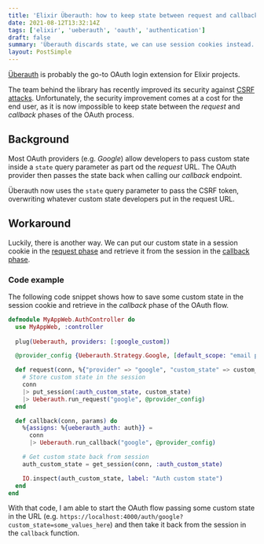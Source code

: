 ```yaml
---
title: 'Elixir Überauth: how to keep state between request and callback?'
date: 2021-08-12T13:32:14Z
tags: ['elixir', 'ueberauth', 'oauth', 'authentication']
draft: false
summary: 'Überauth discards state, we can use session cookies instead.'
layout: PostSimple
---
```


[Überauth](https://github.com/ueberauth/ueberauth) is probably the go-to OAuth login extension for Elixir projects. 

The team behind the library has recently improved its security against [CSRF attacks](https://github.com/ueberauth/ueberauth_google/pull/82). Unfortunately, the security improvement comes at a cost for the end user, as it is now impossible to keep state between the *request* and *callback* phases of the OAuth process.

## Background

Most OAuth providers (e.g. *Google*) allow developers to pass custom state inside a `state` query parameter as part od the *request* URL. The OAuth provider then passes the state back when calling our *callback* endpoint.

Überauth now uses the `state` query parameter to pass the CSRF token, overwriting whatever custom state developers put in the request URL.

## Workaround
Luckily, there is another way. We can put our custom state in a session cookie in the [request phase](https://github.com/ueberauth/ueberauth#request-phase) and retrieve it from the session in the [callback phase](https://github.com/ueberauth/ueberauth#callback-phase).

### Code example
The following code snippet shows how to save some custom state in the session cookie and retrieve in the *callback* phase of the OAuth flow.

```elixir
defmodule MyAppWeb.AuthController do
  use MyAppWeb, :controller
 
  plug(Ueberauth, providers: [:google_custom])

  @provider_config {Ueberauth.Strategy.Google, [default_scope: "email profile"]}

  def request(conn, %{"provider" => "google", "custom_state" => custom_state) do
    # Store custom state in the session
    conn
    |> put_session(:auth_custom_state, custom_state)
    |> Ueberauth.run_request("google", @provider_config)
  end

  def callback(conn, params) do
    %{assigns: %{ueberauth_auth: auth}} =
      conn
      |> Ueberauth.run_callback("google", @provider_config)

    # Get custom state back from session
    auth_custom_state = get_session(conn, :auth_custom_state)

    IO.inspect(auth_custom_state, label: "Auth custom state")
  end
end
```

With that code, I am able to start the OAuth flow passing some custom state in the URL (e.g. `https://localhost:4000/auth/google?custom_state=some_values_here`) and then take it back from the session in the `callback` function.
